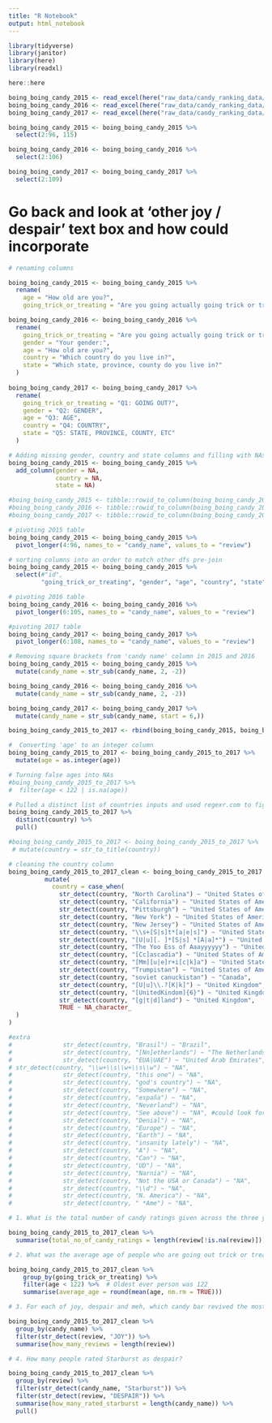 ```yaml
---
title: "R Notebook"
output: html_notebook
---
```


```r
library(tidyverse)
library(janitor)
library(here)
library(readxl)
```

```r
here::here
```


```r
boing_boing_candy_2015 <- read_excel(here("raw_data/candy_ranking_data/boing-boing-candy-2015.xlsx"))
boing_boing_candy_2016 <- read_excel(here("raw_data/candy_ranking_data/boing-boing-candy-2016.xlsx"))
boing_boing_candy_2017 <- read_excel(here("raw_data/candy_ranking_data/boing-boing-candy-2017.xlsx"))
```

```r
boing_boing_candy_2015 <- boing_boing_candy_2015 %>% 
  select(2:96, 115)
```

```r
boing_boing_candy_2016 <- boing_boing_candy_2016 %>% 
  select(2:106)
```

```r
boing_boing_candy_2017 <- boing_boing_candy_2017 %>% 
  select(2:109)
```

# Go back and look at 'other joy / despair' text box and how could incorporate

```r
# renaming columns 

boing_boing_candy_2015 <- boing_boing_candy_2015 %>% 
  rename(
    age = "How old are you?",
    going_trick_or_treating = "Are you going actually going trick or treating yourself?") 

boing_boing_candy_2016 <- boing_boing_candy_2016 %>% 
  rename(
    going_trick_or_treating = "Are you going actually going trick or treating yourself?",
    gender = "Your gender:",
    age = "How old are you?",
    country = "Which country do you live in?",
    state = "Which state, province, county do you live in?"
  )
  
boing_boing_candy_2017 <- boing_boing_candy_2017 %>% 
  rename(
    going_trick_or_treating = "Q1: GOING OUT?",
    gender = "Q2: GENDER",
    age = "Q3: AGE",
    country = "Q4: COUNTRY",
    state = "Q5: STATE, PROVINCE, COUNTY, ETC"
  )

```

```r
# Adding missing gender, country and state columns and filling with NAs
boing_boing_candy_2015 <- boing_boing_candy_2015 %>% 
  add_column(gender = NA,
             country = NA,
             state = NA)
```

```r
#boing_boing_candy_2015 <- tibble::rowid_to_column(boing_boing_candy_2015, "id")
#boing_boing_candy_2016 <- tibble::rowid_to_column(boing_boing_candy_2016, "id")
#boing_boing_candy_2017 <- tibble::rowid_to_column(boing_boing_candy_2017, "id")
```

```r
# pivoting 2015 table
boing_boing_candy_2015 <- boing_boing_candy_2015 %>% 
  pivot_longer(4:96, names_to = "candy_name", values_to = "review")
```

```r
# sorting columns into an order to match other dfs pre-join
boing_boing_candy_2015 <- boing_boing_candy_2015 %>% 
  select(#"id", 
         "going_trick_or_treating", "gender", "age", "country", "state", "candy_name", "review")
```

```r
# pivoting 2016 table
boing_boing_candy_2016 <- boing_boing_candy_2016 %>% 
  pivot_longer(6:105, names_to = "candy_name", values_to = "review")
```

```r
#pivoting 2017 table
boing_boing_candy_2017 <- boing_boing_candy_2017 %>% 
  pivot_longer(6:108, names_to = "candy_name", values_to = "review")
```

```r
# Removing square brackets from 'candy name' column in 2015 and 2016
boing_boing_candy_2015 <- boing_boing_candy_2015 %>% 
  mutate(candy_name = str_sub(candy_name, 2, -2))

boing_boing_candy_2016 <- boing_boing_candy_2016 %>% 
  mutate(candy_name = str_sub(candy_name, 2, -2))

boing_boing_candy_2017 <- boing_boing_candy_2017 %>% 
  mutate(candy_name = str_sub(candy_name, start = 6,))
```

```r

boing_boing_candy_2015_to_2017 <- rbind(boing_boing_candy_2015, boing_boing_candy_2016, boing_boing_candy_2017)

```

```r
#  Converting 'age' to an integer column
boing_boing_candy_2015_to_2017 <- boing_boing_candy_2015_to_2017 %>% 
  mutate(age = as.integer(age))
```

```r
# Turning false ages into NAs 
#boing_boing_candy_2015_to_2017 %>% 
#  filter(age < 122 | is.na(age))
```


```r
# Pulled a distinct list of countries inputs and used regexr.com to figure out appropriate regex to clean up
boing_boing_candy_2015_to_2017 %>% 
  distinct(country) %>% 
  pull()
```

```r
#boing_boing_candy_2015_to_2017 <- boing_boing_candy_2015_to_2017 %>% 
 # mutate(country = str_to_title(country))
```

```r
# cleaning the country column 
boing_boing_candy_2015_to_2017_clean <- boing_boing_candy_2015_to_2017 %>%
          mutate(
            country = case_when(
              str_detect(country, "North Carolina") ~ "United States of America",
              str_detect(country, "California") ~ "United States of America",
              str_detect(country, "Pittsburgh") ~ "United States of America",
              str_detect(country, "New York") ~ "United States of America",
              str_detect(country, "New Jersey") ~ "United States of America",
              str_detect(country, "\\s+[S|s]t*[a|e|s]") ~ "United States of America",
              str_detect(country, "[U|u][. ]*[S|s] *[A|a]*") ~ "United States of America",
              str_detect(country, "The Yoo Ess of Aaayyyyyy") ~ "United States of America",
              str_detect(country, "[Cc]ascadia") ~ "United States of America",
              str_detect(country, "[Mm][u|e]r+i[c|k]a") ~ "United States of America",
              str_detect(country, "Trumpistan") ~ "United States of America",
              str_detect(country, "soviet canuckistan") ~ "Canada",
              str_detect(country, "[U|u]\\.?[K|k]") ~ "United Kingdom",
              str_detect(country, "[UnitedKindom]{6}") ~ "United Kingdom",
              str_detect(country, "[g|t|d]land") ~ "United Kingdom",
              TRUE ~ NA_character_
  )
) 
```

```r
#extra
#              str_detect(country, "Brasil") ~ "Brazil",
#              str_detect(country, "[Nn]etherlands") ~ "The Netherlands",
#              str_detect(country, "EUA|UAE") ~ "United Arab Emirates",
# str_detect(country, "\\w+\\s\\w+\\s\\w") ~ "NA",
#              str_detect(country, "this one") ~ "NA",
#              str_detect(country, "god's country") ~ "NA",
#              str_detect(country, "Somewhere") ~ "NA",
#              str_detect(country, "españa") ~ "NA",
#              str_detect(country, "Neverland") ~ "NA",
#              str_detect(country, "See above") ~ "NA", #could look for this
#              str_detect(country, "Denial") ~ "NA",
#              str_detect(country, "Europe") ~ "NA",
#              str_detect(country, "Earth") ~ "NA",
#              str_detect(country, "insanity lately") ~ "NA",
#              str_detect(country, "A") ~ "NA",
#              str_detect(country, "Can") ~ "NA",
#              str_detect(country, "UD") ~ "NA",
#              str_detect(country, "Narnia") ~ "NA",
#              str_detect(country, "Not the USA or Canada") ~ "NA", 
#              str_detect(country, "\\d") ~ "NA",
#              str_detect(country, "N. America") ~ "NA",
#              str_detect(country, " *Ame") ~ "NA",

```

```r
# 1. What is the total number of candy ratings given across the three years. (number of candy ratings, not number of raters. Don’t count missing values)

boing_boing_candy_2015_to_2017_clean %>% 
  summarise(total_no_of_candy_ratings = length(review[!is.na(review)]))
```

```r
# 2. What was the average age of people who are going out trick or treating and the average age of people 3. not going trick or treating?

boing_boing_candy_2015_to_2017_clean %>% 
    group_by(going_trick_or_treating) %>% 
    filter(age < 122) %>%  # Oldest ever person was 122 
    summarise(average_age = round(mean(age, nm.rm = TRUE)))

```

```r
# 3. For each of joy, despair and meh, which candy bar revived the most of these ratings?

boing_boing_candy_2015_to_2017_clean %>% 
  group_by(candy_name) %>%
  filter(str_detect(review, "JOY")) %>% 
  summarise(how_many_reviews = length(review))

```

```r
# 4. How many people rated Starburst as despair?

boing_boing_candy_2015_to_2017_clean %>% 
  group_by(review) %>%
  filter(str_detect(candy_name, "Starburst")) %>% 
  filter(str_detect(review, "DESPAIR")) %>% 
  summarise(how_many_rated_starburst = length(candy_name)) %>% 
  pull()
  
```

